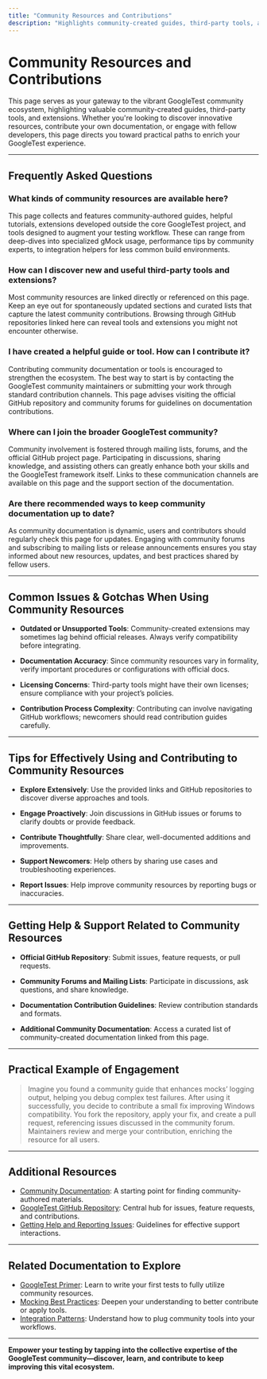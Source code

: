 ```yaml
---
title: "Community Resources and Contributions"
description: "Highlights community-created guides, third-party tools, and extensions. Provides links and advice for discovering new resources, contributing documentation, or joining related communities."
---
```


# Community Resources and Contributions

This page serves as your gateway to the vibrant GoogleTest community ecosystem, highlighting valuable community-created guides, third-party tools, and extensions. Whether you're looking to discover innovative resources, contribute your own documentation, or engage with fellow developers, this page directs you toward practical paths to enrich your GoogleTest experience.

---

## Frequently Asked Questions

### What kinds of community resources are available here?
This page collects and features community-authored guides, helpful tutorials, extensions developed outside the core GoogleTest project, and tools designed to augment your testing workflow. These can range from deep-dives into specialized gMock usage, performance tips by community experts, to integration helpers for less common build environments.

### How can I discover new and useful third-party tools and extensions?
Most community resources are linked directly or referenced on this page. Keep an eye out for spontaneously updated sections and curated lists that capture the latest community contributions. Browsing through GitHub repositories linked here can reveal tools and extensions you might not encounter otherwise.

### I have created a helpful guide or tool. How can I contribute it?
Contributing community documentation or tools is encouraged to strengthen the ecosystem. The best way to start is by contacting the GoogleTest community maintainers or submitting your work through standard contribution channels. This page advises visiting the official GitHub repository and community forums for guidelines on documentation contributions.

### Where can I join the broader GoogleTest community?
Community involvement is fostered through mailing lists, forums, and the official GitHub project page. Participating in discussions, sharing knowledge, and assisting others can greatly enhance both your skills and the GoogleTest framework itself. Links to these communication channels are available on this page and the support section of the documentation.

### Are there recommended ways to keep community documentation up to date?
As community documentation is dynamic, users and contributors should regularly check this page for updates. Engaging with community forums and subscribing to mailing lists or release announcements ensures you stay informed about new resources, updates, and best practices shared by fellow users.

---

## Common Issues & Gotchas When Using Community Resources

- **Outdated or Unsupported Tools**: Community-created extensions may sometimes lag behind official releases. Always verify compatibility before integrating.

- **Documentation Accuracy**: Since community resources vary in formality, verify important procedures or configurations with official docs.

- **Licensing Concerns**: Third-party tools might have their own licenses; ensure compliance with your project’s policies.

- **Contribution Process Complexity**: Contributing can involve navigating GitHub workflows; newcomers should read contribution guides carefully.

---

## Tips for Effectively Using and Contributing to Community Resources

- **Explore Extensively**: Use the provided links and GitHub repositories to discover diverse approaches and tools.

- **Engage Proactively**: Join discussions in GitHub issues or forums to clarify doubts or provide feedback.

- **Contribute Thoughtfully**: Share clear, well-documented additions and improvements.

- **Support Newcomers**: Help others by sharing use cases and troubleshooting experiences.

- **Report Issues**: Help improve community resources by reporting bugs or inaccuracies.

---

## Getting Help & Support Related to Community Resources

- **Official GitHub Repository**: Submit issues, feature requests, or pull requests.

- **Community Forums and Mailing Lists**: Participate in discussions, ask questions, and share knowledge.

- **Documentation Contribution Guidelines**: Review contribution standards and formats.

- **Additional Community Documentation**: Access a curated list of community-created documentation linked from this page.

---

## Practical Example of Engagement

> Imagine you found a community guide that enhances mocks’ logging output, helping you debug complex test failures. After using it successfully, you decide to contribute a small fix improving Windows compatibility. You fork the repository, apply your fix, and create a pull request, referencing issues discussed in the community forum. Maintainers review and merge your contribution, enriching the resource for all users.

---

## Additional Resources

- [Community Documentation](../community_created_documentation.html): A starting point for finding community-authored materials.
- [GoogleTest GitHub Repository](https://github.com/google/googletest): Central hub for issues, feature requests, and contributions.
- [Getting Help and Reporting Issues](../faq/support-community/getting-help.html): Guidelines for effective support interactions.

---

## Related Documentation to Explore

- [GoogleTest Primer](../overview/getting-started-with-googletest/primer.html): Learn to write your first tests to fully utilize community resources.
- [Mocking Best Practices](../guides/mocking-best-practices/creating-mocks.html): Deepen your understanding to better contribute or apply tools.
- [Integration Patterns](../concepts/extensibility-strategy/integration-patterns.html): Understand how to plug community tools into your workflows.

---

**Empower your testing by tapping into the collective expertise of the GoogleTest community—discover, learn, and contribute to keep improving this vital ecosystem.**
